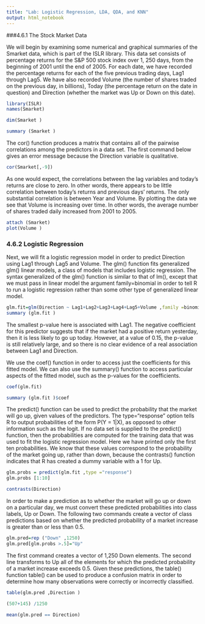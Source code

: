 ```yaml
---
title: "Lab: Logistic Regression, LDA, QDA, and KNN"
output: html_notebook
---
```



###4.6.1 The Stock Market Data

We will begin by examining some numerical and graphical summaries of
the Smarket data, which is part of the ISLR library. This data set consists of
percentage returns for the S&P 500 stock index over 1, 250 days, from the
beginning of 2001 until the end of 2005. For each date, we have recorded
the percentage returns for each of the five previous trading days, Lag1
through Lag5. We have also recorded Volume (the number of shares traded on the previous day, in billions), Today (the percentage return on the date in question) and Direction (whether the market was Up or Down on this
date).

```r
library(ISLR)
names(Smarket)
```

```r
dim(Smarket )
```

```r
summary (Smarket )
```
The cor() function produces a matrix that contains all of the pairwise
correlations among the predictors in a data set. The first command below
gives an error message because the Direction variable is qualitative.

```r
cor(Smarket[,-9])
```
As one would expect, the correlations between the lag variables and today’s
returns are close to zero. In other words, there appears to be little
correlation between today’s returns and previous days’ returns. The only
substantial correlation is between Year and Volume. By plotting the data we
see that Volume is increasing over time. In other words, the average number
of shares traded daily increased from 2001 to 2005.

```r
attach (Smarket)
plot(Volume )
```
### 4.6.2 Logistic Regression

Next, we will fit a logistic regression model in order to predict Direction
using Lag1 through Lag5 and Volume. The glm() function fits generalized
glm()
linear models, a class of models that includes logistic regression. The syntax
generalized
of the glm() function is similar to that of lm(), except that we must pass in linear model
the argument family=binomial in order to tell R to run a logistic regression
rather than some other type of generalized linear model.

```r
glm.fit=glm(Direction ~ Lag1+Lag2+Lag3+Lag4+Lag5+Volume ,family =binomial )
summary (glm.fit )
```
The smallest p-value here is associated with Lag1. The negative coefficient
for this predictor suggests that if the market had a positive return yesterday,
then it is less likely to go up today. However, at a value of 0.15, the p-value
is still relatively large, and so there is no clear evidence of a real association
between Lag1 and Direction.

We use the coef() function in order to access just the coefficients for this
fitted model. We can also use the summary() function to access particular
aspects of the fitted model, such as the p-values for the coefficients.


```r
coef(glm.fit)
```

```r
summary (glm.fit )$coef
```
The predict() function can be used to predict the probability that the
market will go up, given values of the predictors. The type="response"
option tells R to output probabilities of the form P(Y = 1|X), as opposed
to other information such as the logit. If no data set is supplied to the
predict() function, then the probabilities are computed for the training
data that was used to fit the logistic regression model. Here we have printed
only the first ten probabilities. We know that these values correspond to
the probability of the market going up, rather than down, because the
contrasts() function indicates that R has created a dummy variable with
a 1 for Up.

```r
glm.probs = predict(glm.fit ,type ="response")
glm.probs [1:10]
```
```r
contrasts(Direction)
```
In order to make a prediction as to whether the market will go up or
down on a particular day, we must convert these predicted probabilities
into class labels, Up or Down. The following two commands create a vector
of class predictions based on whether the predicted probability of a market
increase is greater than or less than 0.5.

```r
glm.pred=rep ("Down" ,1250)
glm.pred[glm.probs >.5]="Up"
```

The first command creates a vector of 1,250 Down elements. The second line
transforms to Up all of the elements for which the predicted probability of a
market increase exceeds 0.5. Given these predictions, the table() function
table()
can be used to produce a confusion matrix in order to determine how many
observations were correctly or incorrectly classified.


```r
table(glm.pred ,Direction )
```

```r
(507+145) /1250
```

```r
mean(glm.pred == Direction)

```




